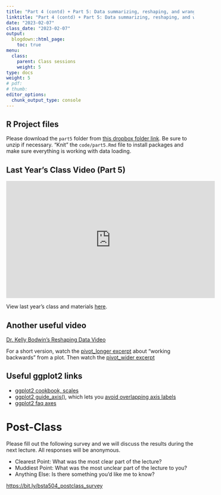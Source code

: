 ```yaml
---
title: "Part 4 (contd) + Part 5: Data summarizing, reshaping, and wrangling with multiple tables"
linktitle: "Part 4 (contd) + Part 5: Data summarizing, reshaping, and wrangling with multiple tables"
date: "2023-02-07"
class_date: "2023-02-07"
output:
  blogdown::html_page:
    toc: true
menu:
  class:
    parent: Class sessions
    weight: 5
type: docs
weight: 5
# pdf: 
# thumb: 
editor_options: 
  chunk_output_type: console
---
```



## R Project files

Please download the `part5` folder from [this dropbox folder link](https://bit.ly/bsta504_dropbox_2023). Be sure to unzip if necessary. "Knit" the `code/part5.Rmd` file to install packages and make sure everything is working with data loading.

## Last Year's Class Video (Part 5)

<iframe width="560" height="315" src="https://www.youtube.com/embed/_V7cKw39Fzc" frameborder="0" allow="accelerometer; autoplay; clipboard-write; encrypted-media; gyroscope; picture-in-picture" allowfullscreen></iframe>



View last year's class and materials [here](https://sph-r-programming-2022.netlify.app/class/05-class/).



## Another useful video

[Dr. Kelly Bodwin's Reshaping Data Video](https://youtu.be/4ZIFb1BoIB4)

For a short version, watch the [pivot_longer excerpt](https://youtu.be/4ZIFb1BoIB4?t=365) about "working backwards" from a plot. Then watch the [pivot_wider excerpt](https://youtu.be/4ZIFb1BoIB4?t=620)


## Useful ggplot2 links

- [ggplot2 cookbook, scales](https://ggplot2-book.org/scale-position.html)
- [ggplot2 guide_axis()](https://ggplot2.tidyverse.org/reference/guide_axis.html), which lets you [avoid overlapping axis labels](https://datavizpyr.com/how-to-dodge-overlapping-text-on-x-axis-labels-in-ggplot2/)
- [ggplot2 faq axes](https://ggplot2.tidyverse.org/articles/faq-axes.html)

# Post-Class

Please fill out the following survey and we will discuss the results during the next lecture. All responses will be anonymous.

- Clearest Point: What was the most clear part of the lecture?
- Muddiest Point: What was the most unclear part of the lecture to you?
- Anything Else: Is there something you'd like me to know?


<https://bit.ly/bsta504_postclass_survey>

